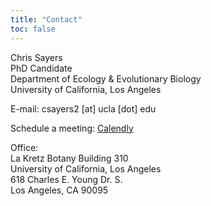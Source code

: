 ```yaml
---
title: "Contact"
toc: false
---
```


Chris Sayers\
PhD Candidate\
Department of Ecology & Evolutionary Biology\
University of California, Los Angeles

E-mail: csayers2 \[at\] ucla \[dot\] edu

Schedule a meeting: [Calendly](https://calendly.com/csayers2)

Office: \
La Kretz Botany Building 310\
University of California, Los Angeles\
618 Charles E. Young Dr. S.\
Los Angeles, CA 90095
